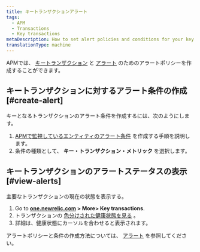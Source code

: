 ```yaml
---
title: キートランザクションアラート
tags:
  - APM
  - Transactions
  - Key transactions
metaDescription: How to set alert policies and conditions for your key transactions.
translationType: machine
---
```


APMでは、 [キートランザクション](/docs/apm/transactions/key-transactions/key-transactions-tracking-important-transactions-or-events) と [アラート](/docs/alerts) のためのアラートポリシーを作成することができます。

## キートランザクションに対するアラート条件の作成 [#create-alert]

キーとなるトランザクションのアラート条件を作成するには、次のようにします。

1. [APMで監視しているエンティティのアラート条件](/docs/alerts/new-relic-alerts/defining-conditions/define-alert-conditions#create-condition) を作成する手順を説明します。
2. 条件の種類として、 **キー・トランザクション・メトリック** を選択します。

## キートランザクションのアラートステータスの表示 [#view-alerts]

主要なトランザクションの現在の状態を表示する。

1. Go to **[one.newrelic.com](https://one.newrelic.com) > More> Key transactions**.
2. トランザクションの [色分けされた健康状態を見る](/docs/alerts/new-relic-alerts/configuring-alert-policies/identify-entities-without-alert-policies) 。
3. 詳細は、健康状態にカーソルを合わせると表示されます。

アラートポリシーと条件の作成方法については、 [アラート](/docs/alerts/new-relic-alerts) を参照してください。

